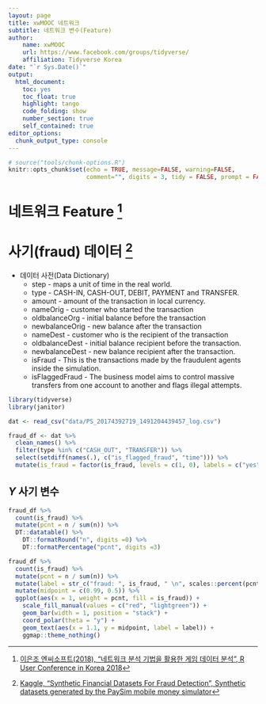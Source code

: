 ```yaml
---
layout: page
title: xwMOOC 네트워크
subtitle: 네트워크 변수(Feature)
author:
    name: xwMOOC
    url: https://www.facebook.com/groups/tidyverse/
    affiliation: Tidyverse Korea
date: "`r Sys.Date()`"
output:
  html_document: 
    toc: yes
    toc_float: true
    highlight: tango
    code_folding: show
    number_section: true
    self_contained: true
editor_options: 
  chunk_output_type: console
---
```

 
``` r
# source("tools/chunk-options.R")
knitr::opts_chunk$set(echo = TRUE, message=FALSE, warning=FALSE,
                      comment="", digits = 3, tidy = FALSE, prompt = FALSE, fig.align = 'center')
```

# 네트워크 Feature [^ruck-network-feature] {#r-network-feature}

[^ruck-network-feature]: [이은조 엔씨소프트(2018), "네트워크 분석 기법을 활용한 게임 데이터 분석", R User Conference in Korea 2018](http://ruck2018.r-kor.org/speakers/#1535826533174-e80c7017-8226)

# 사기(fraud) 데이터 [^kaggle-fraud-data] {#r-network-feature-fraud-data}

[^kaggle-fraud-data]: [Kaggle, "Synthetic Financial Datasets For Fraud Detection", Synthetic datasets generated by the PaySim mobile money simulator](https://www.kaggle.com/ntnu-testimon/paysim1/home)

- 데이터 사전(Data Dictionary)
    - step - maps a unit of time in the real world.
    - type - CASH-IN, CASH-OUT, DEBIT, PAYMENT and TRANSFER.
    - amount - amount of the transaction in local currency.
    - nameOrig - customer who started the transaction
    - oldbalanceOrg - initial balance before the transaction
    - newbalanceOrig - new balance after the transaction
    - nameDest - customer who is the recipient of the transaction
    - oldbalanceDest - initial balance recipient before the transaction.
    - newbalanceDest - new balance recipient after the transaction.
    - isFraud - This is the transactions made by the fraudulent agents inside the simulation.
    - isFlaggedFraud - The business model aims to control massive transfers from one account to another and flags illegal attempts.

```r
library(tidyverse)
library(janitor)

dat <- read_csv("data/PS_20174392719_1491204439457_log.csv")

fraud_df <- dat %>% 
  clean_names() %>% 
  filter(type %in% c("CASH_OUT", "TRANSFER")) %>% 
  select(setdiff(names(.), c("is_flagged_fraud", "time"))) %>% 
  mutate(is_fraud = factor(is_fraud, levels = c(1, 0), labels = c("yes", "no")))

```

## $Y$ 사기 변수 {#r-network-feature-fraud-data-y}

```r
fraud_df %>% 
  count(is_fraud) %>% 
  mutate(pcnt = n / sum(n)) %>% 
  DT::datatable() %>% 
    DT::formatRound("n", digits =0) %>% 
    DT::formatPercentage("pcnt", digits =3)

fraud_df %>% 
  count(is_fraud) %>% 
  mutate(pcnt = n / sum(n)) %>% 
  mutate(label = str_c("fraud: ", is_fraud, " \n", scales::percent(pcnt))) %>% 
  mutate(midpoint = c(0.99, 0.5)) %>% 
  ggplot(aes(x = 1, weight = pcnt, fill = is_fraud)) +
    scale_fill_manual(values = c("red", "lightgreen")) +
    geom_bar(width = 1, position = "stack") +
    coord_polar(theta = "y") +
    geom_text(aes(x = 1.1, y = midpoint, label = label)) +
    ggmap::theme_nothing()

```



